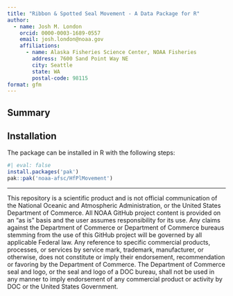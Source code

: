 ```yaml
---
title: "Ribbon & Spotted Seal Movement - A Data Package for R"
author:
  - name: Josh M. London
    orcid: 0000-0003-1689-0557
    email: josh.london@noaa.gov
    affiliations:
      - name: Alaska Fisheries Science Center, NOAA Fisheries
        address: 7600 Sand Point Way NE
        city: Seattle
        state: WA
        postal-code: 98115
format: gfm
---
```


## Summary

## Installation

The package can be installed in R with the following steps:
```r
#| eval: false
install.packages('pak')
pak::pak('noaa-afsc/HfPlMovement')
```


---

::: {.callout-note}
This repository is a scientific product and is not official communication of the National Oceanic and Atmospheric Administration, or the United States Department of Commerce. All NOAA GitHub project content is provided on an "as is" basis and the user assumes responsibility for its use. Any claims against the Department of Commerce or Department of Commerce bureaus stemming from the use of this GitHub project will be governed by all applicable Federal law. Any reference to specific commercial products, processes, or services by service mark, trademark, manufacturer, or otherwise, does not constitute or imply their endorsement, recommendation or favoring by the Department of Commerce. The Department of Commerce seal and logo, or the seal and logo of a DOC bureau, shall not be used in any manner to imply endorsement of any commercial product or activity by DOC or the United States Government.
:::
